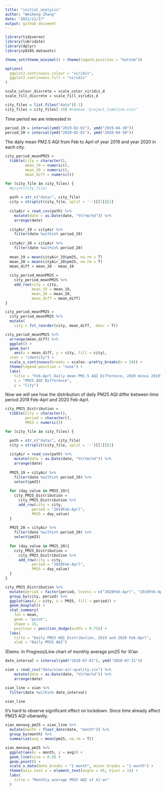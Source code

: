```yaml
---
title: "initial_analysis"
author: "Weiheng Zhang"
date: "2021/11/17"
output: github_document
---
```



```r
library(tidyverse)
library(lubridate)
library(dplyr)
library(p8105.datasets)

theme_set(theme_minimal() + theme(legend.position = "bottom"))

options(
  ggplot2.continuous.colour = "viridis",
  ggplot2.continuous.fill = "viridis"
)

scale_colour_discrete = scale_color_viridis_d
scale_fill_discrete = scale_fill_viridis_d
```


```r
city_files = list.files("data")[-1]
city_files = city_files[-19] #remove "project_timeline.xlsx"
```

Time period we are interested in
```r
period_19 = interval(ymd("2019-02-01"), ymd("2019-04-30"))
period_20 = interval(ymd("2020-02-01"), ymd("2020-04-30"))
```


The daily mean PM2.5 AQI from Feb to Aprl of year 2019 and year 2020 in each city.
```r
city_period_meanPM25 = 
  tibble(city = character(),
         mean_19 = numeric(),
         mean_20 = numeric(),
         mean_diff = numeric())
```



```r
for (city_file in city_files) {
  #print(city_file)
  
  path = str_c("data/", city_file)
  city = strsplit(city_file, split = '-')[[1]][1]
  
  cityAir = read_csv(path) %>% 
    mutate(date = as.Date(date, "%Y/%m/%d")) %>%
    arrange(date)
  
  cityAir_19 = cityAir %>% 
    filter(date %within% period_19) 
  
  cityAir_20 = cityAir %>% 
    filter(date %within% period_20)
  
  mean_19 = mean(cityAir_19$pm25, na.rm = T)
  mean_20 = mean(cityAir_20$pm25, na.rm = T)
  mean_diff = mean_20 - mean_19
  
  city_period_meanPM25 = 
    city_period_meanPM25 %>% 
    add_row(city = city, 
            mean_19 = mean_19, 
            mean_20 = mean_20, 
            mean_diff = mean_diff)
}

```

```r
city_period_meanPM25 = 
  city_period_meanPM25 %>% 
  mutate(
    city = fct_reorder(city, mean_diff, .desc = T))

```



```r
city_period_meanPM25 %>% 
  arrange(mean_diff) %>% 
  ggplot() +
  geom_bar(
    aes(x = mean_diff, y = city, fill = city), 
  stat = "identity") +
  scale_x_continuous(breaks = scales::pretty_breaks(n = 20)) +
  theme(legend.position = "none") +
  labs(
    title = "Feb-Aprl Daily mean PM2.5 AQI Difference, 2020 minus 2019",
    x = "PM25 AQI Difference",
    y = "City")

```



Now we will see how the distribution of daily PM25 AQI differ between time period 2019 Feb-Aprl and 2020 Feb-Aprl.

```r
city_PM25_Distribution = 
  tibble(city = character(),
         period = character(),
         PM25 = numeric())
```



```r
for (city_file in city_files) {

  path = str_c("data/", city_file)
  city = strsplit(city_file, split = '-')[[1]][1]
  
  cityAir = read_csv(path) %>% 
    mutate(date = as.Date(date, "%Y/%m/%d")) %>%
    arrange(date)
  
  PM25_19 = cityAir %>% 
    filter(date %within% period_19) %>% 
    select(pm25)
  
  for (day_value in PM25_19){
    city_PM25_Distribution = 
      city_PM25_Distribution %>% 
      add_row(city = city, 
            period = "2019Feb-Aprl", 
            PM25 = day_value)
  }
  
  PM25_20 = cityAir %>% 
    filter(date %within% period_20) %>% 
    select(pm25)
  
  for (day_value in PM25_20){
    city_PM25_Distribution = 
      city_PM25_Distribution %>% 
      add_row(city = city, 
            period = "2020Feb-Aprl", 
            PM25 = day_value)
  }
}

```


```r
city_PM25_Distribution %>% 
  mutate(period = factor(period, levels = c("2020Feb-Aprl", "2019Feb-Aprl"))) %>% 
  group_by(city, period) %>% 
  ggplot(aes(y = city, x = PM25, fill = period)) + 
  geom_boxplot() + 
  stat_summary(
    fun = mean, 
    geom = "point", 
    shape = 15,
    position = position_dodge(width = 0.75)) +
  labs(
    title = "Daily PM25 AQI Distribution, 2019 and 2020 Feb-Aprl",
    xlab = "Daily PM25 AQI")
```










(Demo. In Progress)Line chart of monthly average pm25 for Xi'an

```r
date_interval = interval(ymd("2018-07-01"), ymd("2020-07-31"))

xian = read_csv("data/xian-air-quality.csv") %>% 
    mutate(date = as.Date(date, "%Y/%m/%d")) %>%
    arrange(date)

xian_line = xian %>% 
  filter(date %within% date_interval)

xian_line
```



It's hard to observe significant effect on lockdown. Since time already affect PM25 AQI viberantly.
```r
xian_monavg_pm25 = xian_line %>% 
  mutate(month = floor_date(date, "month")) %>%
  group_by(month) %>%
  summarize(avg = mean(pm25, na.rm = T))

xian_monavg_pm25 %>%
  ggplot(aes(x = month, y = avg)) +
  geom_line(size = 0.8) + 
  geom_point() +
  scale_x_date(date_breaks = "1 month", minor_breaks = "1 month") +
  theme(axis.text.x = element_text(angle = 45, hjust = 1)) +
  labs(
    title = "Monthly average PM25 AQI of Xi'an"
  )
```








